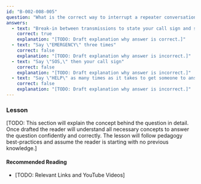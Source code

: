 ```yaml
---
id: "B-002-008-005"
question: "What is the correct way to interrupt a repeater conversation to seek assistance in a distress situation?"
answers:
  - text: "Break-in between transmissions to state your call sign and situation"
    correct: true
    explanation: "[TODO: Draft explanation why answer is correct.]"
  - text: "Say \"EMERGENCY\" three times"
    correct: false
    explanation: "[TODO: Draft explanation why answer is incorrect.]"
  - text: "Say \"SOS,\" then your call sign"
    correct: false
    explanation: "[TODO: Draft explanation why answer is incorrect.]"
  - text: "Say \"HELP\" as many times as it takes to get someone to answer"
    correct: false
    explanation: "[TODO: Draft explanation why answer is incorrect.]"
---
```


### Lesson

[TODO: This section will explain the concept behind the question in detail. Once drafted the reader will understand all necessary concepts to answer the question confidently and correctly. The lesson will follow pedagogy best-practices and assume the reader is starting with no previous knowledge.]

#### Recommended Reading

- [TODO: Relevant Links and YouTube Videos]
